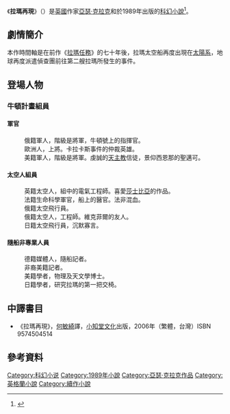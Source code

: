 {{Infobox book
|書名      = 拉瑪再現
|圖像      = 
|圖像說明   = 
|作者      = [[亞瑟·克拉克|亞瑟·克拉克]]<br>{{le|簡崔·李|Gentry Lee}}
|原名      = ''Rama II''
|譯者      = 
|插圖      = 
|出版地     = [[英國|英國]]
|語言      = [[英語|英語]]
|系列      = 拉瑪系列
|題材      = 
|類型      = [[科幻小說|科幻小說]]
|出版者     = [[維克多·格蘭茨出版社|維克多·格蘭茨出版社]]
|出版日期   = 1989年
|上一部作品  = 《[[拉瑪任務|拉瑪任務]]》
|下一部作品  = 《{{le|拉瑪迷境|The Garden of Rama}}》
}}
《'''拉瑪再現'''》（{{lang-en|'''Rama II'''}}）是[[英國|英國]]作家[[亞瑟·克拉克|亞瑟·克拉克]]和{{le|簡崔·李|Gentry Lee}}於1989年出版的[[科幻小說|科幻小說]]<ref>{{Cite web|title=Rama II|url=http://www.isfdb.org/cgi-bin/title.cgi?1340|accessdate=2019-10-14|publisher=Internet Speculative Fiction Database|language=en|archive-date=2020-11-10|archive-url=https://web.archive.org/web/20201110095534/http://www.isfdb.org/cgi-bin/title.cgi?1340|dead-url=no}}</ref>。

== 劇情簡介 ==
本作時間軸是在前作《[[拉瑪任務|拉瑪任務]]》的七十年後，拉瑪太空船再度出現在[[太陽系|太陽系]]，地球再度派遣偵查團前往第二艘拉瑪所發生的事件。

== 登場人物 ==
=== 牛頓計畫組員 ===
==== 軍官 ====
;{{nihongo|范勒依·波佐夫|Valeriy Borzov}}
:俄籍軍人，階級是將軍，牛頓號上的指揮官。
;{{nihongo|奧圖·黑曼|Otto Heilmann}}
:歐洲人，上將。卡拉卡斯事件的仲裁英雄。
;{{nihongo|邁可·歐圖爾|Michael O'Toole}}
:美籍軍人，階級是將軍。虔誠的[[天主教|天主教]]信徒，景仰西恩那的聖邁可。
==== 太空人組員 ====
;{{nihongo|理查·維克菲爾|Richard Wakefield}}
:英籍太空人，組中的電氣工程師。喜愛[[莎士比亞|莎士比亞]]的作品。
;{{nihongo|妮可·岱賈達|Nicole des Jardins}}
:法籍生命科學軍官，船上的醫官。法非混血。
;{{nihongo|艾芮娜·特俊耶芙|Irina Turgenyev}}
:俄籍太空飛行員。
;{{nihongo|傑諾斯·塔波里|Janos Tabori}}
:俄籍太空人，工程師。維克菲爾的友人。
;{{nihongo|山中浩|Hiro Yamanaka}}
:日籍太空飛行員，沉默寡言。

====隨船非專業人員====
;{{nihongo|法蘭西絲卡·沙巴堤尼|Francesca Sabatini}}
:德籍媒體人，隨船記者。
;{{nihongo|瑞吉|Reggie Wilson}}
:非裔美籍記者。
;{{nihongo|大衛·布朗|David Brown}}
:美籍學者，物理及天文學博士。
;{{nihongo|高岸茂|Shigeru Takagishi}}
:日籍學者，研究拉瑪的第一把交椅。

==中譯書目==
*《拉瑪再現》，[[何敏綺|何敏綺]]譯，[[小知堂文化|小知堂文化]]出版，2006年（繁體，台灣）ISBN 9574504514

==參考資料==
<references />

{{DEFAULTSORT:Rama II}}
[[Category:科幻小说|Category:科幻小说]]
[[Category:1989年小說|Category:1989年小說]]
[[Category:亞瑟·克拉克作品|Category:亞瑟·克拉克作品]]
[[Category:英格蘭小說|Category:英格蘭小說]]
[[Category:續作小說|Category:續作小說]]

{{科幻小作品}}